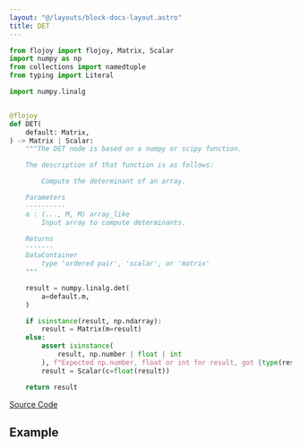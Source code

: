 ```yaml
---
layout: "@/layouts/block-docs-layout.astro"
title: DET
---
```



<PythonDocsDisplay docstring={docstring} />

```python
from flojoy import flojoy, Matrix, Scalar
import numpy as np
from collections import namedtuple
from typing import Literal

import numpy.linalg


@flojoy
def DET(
    default: Matrix,
) -> Matrix | Scalar:
    """The DET node is based on a numpy or scipy function.

    The description of that function is as follows:

        Compute the determinant of an array.

    Parameters
    ----------
    a : (..., M, M) array_like
        Input array to compute determinants.

    Returns
    -------
    DataContainer
        type 'ordered pair', 'scalar', or 'matrix'
    """

    result = numpy.linalg.det(
        a=default.m,
    )

    if isinstance(result, np.ndarray):
        result = Matrix(m=result)
    else:
        assert isinstance(
            result, np.number | float | int
        ), f"Expected np.number, float or int for result, got {type(result)}"
        result = Scalar(c=float(result))

    return result

```

[Source Code](https://github.com/flojoy-ai/blocks/blob/main/blocks/NUMPY/LINALG/DET/DET.py)

## Example
